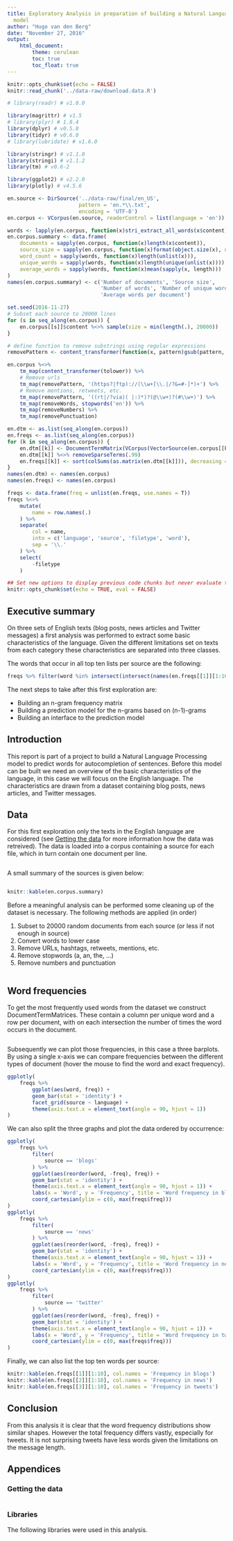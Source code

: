 ```yaml
---
title: Exploratory Analysis in preparation of building a Natural Language Processing
  model
author: "Hugo van den Berg"
date: "November 27, 2016"
output:
    html_document:
        theme: cerulean
        toc: true
        toc_float: true
---
```


```r
knitr::opts_chunk$set(echo = FALSE)
knitr::read_chunk('../data-raw/download.data.R')
```

```r
# library(readr) # v1.0.0

library(magrittr) # v1.5
# library(plyr) # 1.8.4
library(dplyr) # v0.5.0
library(tidyr) # v0.6.0
# library(lubridate) # v1.6.0

library(stringr) # v1.1.0
library(stringi) # v1.1.2
library(tm) # v0.6-2

library(ggplot2) # v2.2.0
library(plotly) # v4.5.6
```

```r
en.source <- DirSource('../data-raw/final/en_US',
                       pattern = 'en.*\\.txt',
                       encoding = 'UTF-8')
en.corpus <- VCorpus(en.source, readerControl = list(language = 'en'))
```

```r
words <- lapply(en.corpus, function(x)stri_extract_all_words(x$content))
en.corpus.summary <- data.frame(
    documents = sapply(en.corpus, function(x)length(x$content)),
    source_size = sapply(en.corpus, function(x)format(object.size(x), units = 'Mb')),
    word_count = sapply(words, function(x)length(unlist(x))),
    unique_words = sapply(words, function(x)length(unique(unlist(x)))),
    average_words = sapply(words, function(x)mean(sapply(x, length)))
)
names(en.corpus.summary) <- c('Number of documents', 'Source size',
                              'Number of words', 'Number of unique words',
                              'Average words per document')
```

```r
set.seed(2016-11-27)
# Subset each source to 20000 lines
for (s in seq_along(en.corpus)) {
    en.corpus[[s]]$content %<>% sample(size = min(length(.), 20000))
}

# define function to remove substrings using regular expressions
removePattern <- content_transformer(function(x, pattern)gsub(pattern, ' ', x, perl = T))

en.corpus %<>%
    tm_map(content_transformer(tolower)) %>%
    # Remove urls
    tm_map(removePattern, '(https?|ftp)://(\\w+[\\.|/?&=#-]*)+') %>%
    # Remove mentions, retweets, etc.
    tm_map(removePattern, '((rt|/?via)( |:)*)?(@\\w+)?(#\\w+)') %>%
    tm_map(removeWords, stopwords('en')) %>%
    tm_map(removeNumbers) %>%
    tm_map(removePunctuation)
```

```r
en.dtm <- as.list(seq_along(en.corpus))
en.freqs <- as.list(seq_along(en.corpus))
for (k in seq_along(en.corpus)) {
    en.dtm[[k]] <- DocumentTermMatrix(VCorpus(VectorSource(en.corpus[[k]]$content)))
    en.dtm[[k]] %<>% removeSparseTerms(.99)
    en.freqs[[k]] <- sort(colSums(as.matrix(en.dtm[[k]])), decreasing = TRUE)
}
names(en.dtm) <- names(en.corpus)
names(en.freqs) <- names(en.corpus)

freqs <- data.frame(freq = unlist(en.freqs, use.names = T))
freqs %<>%
    mutate(
        name = row.names(.)
    ) %>%
    separate(
        col = name,
        into = c('language', 'source', 'filetype', 'word'),
        sep = '\\.'
    ) %>%
    select(
        -filetype
    )
```

```r
## Set new options to display previous code chunks but never evaluate them
knitr::opts_chunk$set(echo = TRUE, eval = FALSE)
```

## Executive summary

On three sets of English texts (blog posts, news articles and Twitter messages)
a first analysis was performed to extract some basic characteristics of the
language.
Given the different limitations set on texts from each category these
characteristics are separated into three classes.

The words that occur in all top ten lists per source are the following:
```r
freqs %>% filter(word %in% intersect(intersect(names(en.freqs[[1]][1:10]), names(en.freqs[[2]][1:10])), names(en.freqs[[3]][1:10]))) %>% spread(source, freq) %>% select(-language) %>% knitr::kable()
```

The next steps to take after this first exploration are:

  - Building an n-gram frequency matrix
  - Building a prediction model for the n-grams based on (n-1)-grams
  - Building an interface to the prediction model

## Introduction
This report is part of a project to build a Natural Language Processing model
to predict words for autocompletion of sentences.
Before this model can be built we need an overview of the basic characteristics
of the language, in this case we will focus on the English language.
The characteristics are drawn from a dataset containing blog posts, news
articles, and Twitter messages.

## Data
For this first exploration only the texts in the English language are
considered (see [Getting the data](#getting-the-data) for more information how
the data was retreived).
The data is loaded into a corpus containing a source for each file, which in
turn contain one document per line.

```r
```

A small summary of the sources is given below:
```r
```
```r
knitr::kable(en.corpus.summary)
```

Before a meaningful analysis can be performed some cleaning up of the dataset
is necessary.
The following methods are applied (in order)

  1. Subset to 20000 random documents from each source (or less if not enough
        in source)
  1. Convert words to lower case
  3. Remove URLs, hashtags, retweets, mentions, etc.
  2. Remove stopwords (a, an, the, ...)
  3. Remove numbers and punctuation

```r
```

## Word frequencies
To get the most frequently used words from the dataset we construct
DocumentTermMatrices.
These contain a column per unique word and a row per document, with on each
intersection the number of times the word occurs in the document.

```r
```

Subsequently we can plot those frequencies, in this case a three barplots.
By using a single x-axis we can compare frequencies between the different types
of document (hover the mouse to find the word and exact frequency).
```r
ggplotly(
    freqs %>%
        ggplot(aes(word, freq)) +
        geom_bar(stat = 'identity') +
        facet_grid(source ~ language) +
        theme(axis.text.x = element_text(angle = 90, hjust = 1))
)
```

We can also split the three graphs and plot the data ordered by occurrence:
```r
ggplotly(
    freqs %>%
        filter(
            source == 'blogs'
        ) %>%
        ggplot(aes(reorder(word, -freq), freq)) +
        geom_bar(stat = 'identity') +
        theme(axis.text.x = element_text(angle = 90, hjust = 1)) +
        labs(x = 'Word', y = 'Frequency', title = 'Word frequency in blog posts') +
        coord_cartesian(ylim = c(0, max(freqs$freq)))
)
ggplotly(
    freqs %>%
        filter(
            source == 'news'
        ) %>%
        ggplot(aes(reorder(word, -freq), freq)) +
        geom_bar(stat = 'identity') +
        theme(axis.text.x = element_text(angle = 90, hjust = 1)) +
        labs(x = 'Word', y = 'Frequency', title = 'Word frequency in news') +
        coord_cartesian(ylim = c(0, max(freqs$freq)))
)
ggplotly(
    freqs %>%
        filter(
            source == 'twitter'
        ) %>%
        ggplot(aes(reorder(word, -freq), freq)) +
        geom_bar(stat = 'identity') +
        theme(axis.text.x = element_text(angle = 90, hjust = 1)) +
        labs(x = 'Word', y = 'Frequency', title = 'Word frequency in tweets') +
        coord_cartesian(ylim = c(0, max(freqs$freq)))
)
```

Finally, we can also list the top ten words per source:
```r
knitr::kable(en.freqs[[1]][1:10], col.names = 'Frequency in blogs')
knitr::kable(en.freqs[[2]][1:10], col.names = 'Frequency in news')
knitr::kable(en.freqs[[3]][1:10], col.names = 'Frequency in tweets')
```

## Conclusion
From this analysis it is clear that the word frequency distributions show
similar shapes.
However the total frequency differs vastly, especially for tweets.
It is not surprising tweets have less words given the limitations on the
message length.

## Appendices

### Getting the data

```r
```

### Libraries
The following libraries were used in this analysis.

```r
```

